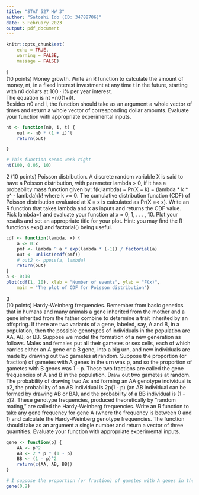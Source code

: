 ```yaml
---
title: "STAT 527 HW 3"
author: "Satoshi Ido (ID: 34788706)"
date: 5 February 2023
output: pdf_document
---
```

```r
knitr::opts_chunk$set(
    echo = TRUE,
    warning = FALSE,
    message = FALSE)
```


1\
(10 points) Money growth. Write an R function to calculate the amount of money, nt, in a fixed interest investment at any time t in the future, starting with n0 dollars at 100 · i% per year interest. \
The equation is nt =n0(1+i)t. \
Besides n0 and i, the function should take as an argument a whole vector of times and return a whole vector of corresponding dollar amounts. Evaluate your function with appropriate experimental inputs.
```r
nt <- function(n0, i, t) {
    out <- n0 * (1 + i)^t
    return(out)

}

# This function seems work right
nt(100, 0.05, 10)
```

2
(10 points) Poisson distribution. A discrete random variable X is said to have a Poisson distribution, with
parameter lambda > 0, if it has a probability mass function given by: f(k;lambda) = Pr(X = k) = (lambda * k * e^ - lambda)/k!
where k >= 0. The cumulative distribution function (CDF) of Poisson distribution evaluated at X = x is calculated as Pr(X =< x). 
Write an R function that takes lambda and x as inputs and returns the CDF value. Pick lambda=1 and evaluate your function at x = 0, 1, . . . , 10. 
Plot your results and set an appropriate title for your plot.
Hint: you may find the R functions exp() and factorial() being useful.
```r
cdf <- function(lambda, x) {
    a <- 0:x
    pmf <- lambda ^ a * exp(lambda * (-1)) / factorial(a)
    out <- unlist(ecdf(pmf))
    # out2 <- ppois(a, lambda)
    return(out)
}
a <- 0:10
plot(cdf(1, 10), xlab = "Number of events", ylab = "F(x)",
    main = "The plot of CDF for Poisson distribution")
```

3\
(10 points) Hardy-Weinberg frequencies. Remember from basic genetics that in humans and many animals a gene inherited from the mother and a gene inherited from the father combine to determine a trait inherited by an offspring. If there are two variants of a gene, labeled, say, A and B, in a population, then the possible genotypes of individuals in the population are AA, AB, or BB.
Suppose we model the formation of a new generation as follows. Males and females put all their gametes or sex cells, each of which carries either an A gene or a B gene, into a big urn, and new individuals are made by drawing out two gametes at random. Suppose the proportion (or fraction) of gametes with A genes in the urn was p, and so the proportion of gametes with B genes was 1 - p. These two fractions are called the gene frequencies of A and B in the population.
Draw out two gametes at random. The probability of drawing two As and forming an AA genotype individual is p2, the probability of an AB individual is 2p(1 - p) (an AB individual can be formed by drawing AB or BA), and the probability of a BB individual is (1 - p)2. These genotype frequencies, produced theoretically by “random mating,” are called the Hardy-Weinberg frequencies.
Write an R function to take any gene frequency for gene A (where the frequency is between 0 and 1) and calculate the Hardy-Weinberg genotype frequencies. The function should take as an argument a single number and return a vector of three quantities. Evaluate your function with appropriate experimental inputs.
```r
gene <- function(p) {
    AA <- p^2
    AB <- 2 * p * (1 - p)
    BB <- (1 - p)^2
    return(c(AA, AB, BB))
}

# I suppose the proportion (or fraction) of gametes with A genes in the urn (p) is 0.2
gene(0.2)
```